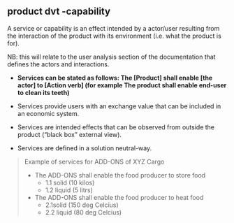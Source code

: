 ## product dvt -capability {#sec-product-dvt-capability}

A service or capability is an effect intended by a actor/user resulting from the interaction of the product with its environment (i.e. what the product is for).

NB: this will relate to the user analysis section of the documentation that defines the actors and interactions.

-   **Services can be stated as follows: The \[Product\] shall enable \[the actor\] to \[Action verb\] (for example The product shall enable end-user to clean its teeth)**

-   Services provide users with an exchange value that can be included in an economic system.

-   Services are intended effects that can be observed from outside the product ("black box" external view).

-   Services are defined in a solution neutral-way.

> Example of services for ADD-ONS of XYZ Cargo
>
> -   The ADD-ONS shall enable the food producer to store food
>     -   1.1 solid (10 kilos)
>     -   1.2 liquid (5 litrs)
> -   The ADD-ONS shall enable the food producer to heat food
>     -   2.1solid (150 deg Celcius)
>     -   2.2 liquid (80 deg Celcius)
